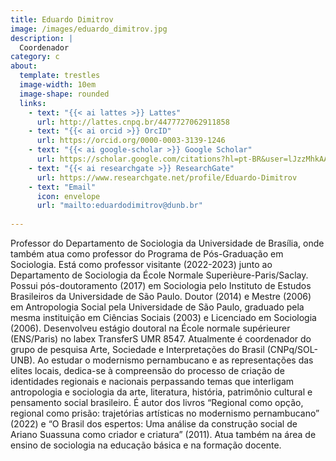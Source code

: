 ```yaml
---
title: Eduardo Dimitrov
image: /images/eduardo_dimitrov.jpg
description: |
  Coordenador
category: c
about:
  template: trestles
  image-width: 10em
  image-shape: rounded
  links:
    - text: "{{< ai lattes >}} Lattes"
      url: http://lattes.cnpq.br/4477727062911858
    - text: "{{< ai orcid >}} OrcID"
      url: https://orcid.org/0000-0003-3139-1246
    - text: "{{< ai google-scholar >}} Google Scholar"
      url: https://scholar.google.com/citations?hl=pt-BR&user=lJzzMhkAAAAJ
    - text: "{{< ai researchgate >}} ResearchGate"
      url: https://www.researchgate.net/profile/Eduardo-Dimitrov
    - text: "Email"
      icon: envelope
      url: "mailto:eduardodimitrov@dunb.br"
    
---
```

Professor do Departamento de Sociologia da Universidade de Brasília, onde também atua como professor do Programa de Pós-Graduação em Sociologia. Está como professor visitante (2022-2023) junto ao Departamento de Sociologia da École Normale Superièure-Paris/Saclay. Possui pós-doutoramento (2017) em Sociologia pelo Instituto de Estudos Brasileiros da Universidade de São Paulo. Doutor (2014) e Mestre (2006) em Antropologia Social pela Universidade de São Paulo, graduado pela mesma instituição em Ciências Sociais (2003) e Licenciado em Sociologia (2006). Desenvolveu estágio doutoral na École normale supérieurer (ENS/Paris) no labex TransferS UMR 8547. Atualmente é coordenador do grupo de pesquisa Arte, Sociedade e Interpretações do Brasil (CNPq/SOL-UNB). Ao estudar o modernismo pernambucano e as representações das elites locais, dedica-se à compreensão do processo de criação de identidades regionais e nacionais perpassando temas que interligam antropologia e sociologia da arte, literatura, história, patrimônio cultural e pensamento social brasileiro. É autor dos livros "Regional como opção, regional como prisão: trajetórias artísticas no modernismo pernambucano" (2022) e "O Brasil dos espertos: Uma análise da construção social de Ariano Suassuna como criador e criatura" (2011). Atua também na área de ensino de sociologia na educação básica e na formação docente.
<!-- Google tag (gtag.js) -->
<script async src="https://www.googletagmanager.com/gtag/js?id=G-GB2MGT95N0"></script>
<script>
  window.dataLayer = window.dataLayer || [];
  function gtag(){dataLayer.push(arguments);}
  gtag('js', new Date());

  gtag('config', 'G-GB2MGT95N0');
</script>